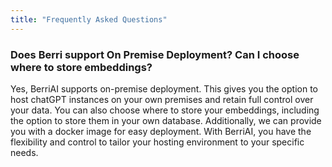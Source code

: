 ```yaml
---
title: "Frequently Asked Questions"
---
```


### Does Berri support On Premise Deployment? Can I choose where to store embeddings? 
Yes, BerriAI supports on-premise deployment. 
This gives you the option to host chatGPT instances on your own premises 
and retain full control over your data. 
You can also choose where to store your embeddings, 
including the option to store them in your own database. 
Additionally, we can provide you with a docker image for easy deployment. 
With BerriAI, you have the flexibility and control to tailor your 
hosting environment to your specific needs.
